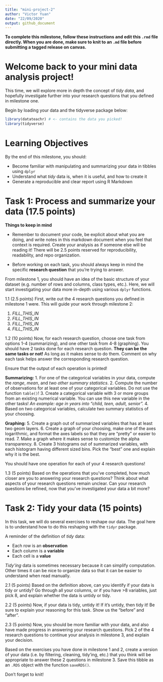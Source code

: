 ```yaml
---
title: "mini-project-2"
author: "Victor Yuan"
date: "22/09/2020"
output: github_document
---
```


**To complete this milestone, follow these instructions and edit this `.rmd` file directly. When you are done, make sure to knit to an `.md` file before submitting a tagged release on canvas.**

# Welcome back to your mini data analysis project!

This time, we will explore more in depth the concept of *tidy data*, and hopefully investigate further into your research questions that you defined in milestone one.

Begin by loading your data and the tidyverse package below: 

```r
library(datateachr) # <- contains the data you picked!
library(tidyverse)
```

# Learning Objectives

By the end of this milestone, you should:

+ Become familiar with manipulating and summarizing your data in tibbles using `dplyr`
+ Understand what *tidy* data is, when it is useful, and how to create it
+ Generate a reproducible and clear report using R Markdown

# Task 1: Process and summarize your data (17.5 points)

**Things to keep in mind**

+ Remember to document your code, be explicit about what you are doing, and write notes in this markdown document when you feel that context is required. Create your analysis as if someone else will be reading it! There will be 2.5 points reserved for reproducibility, readability, and repo organization.

+ Before working on each task, you should always keep in mind the specific **research question** that you're trying to answer.

From milestone 1, you should have an idea of the basic structure of your dataset (e.g. number of rows and columns, class types, etc.). Here, we will start investigating your data more in-depth using various `dplyr` functions. 

1.1 (2.5 points) First, write out the 4 research questions you defined in milestone 1 were. This will guide your work through milestone 2:

<!------------------------------- EDIT BELOW ---------------------------------->
1. *FILL_THIS_IN*
2. *FILL_THIS_IN*
3. *FILL_THIS_IN*
4. *FILL_THIS_IN*
<!----------------------------------------------------------------------------->

1.2 (10 points) Now, for each research question, choose one task from options 1-4 (summarizing), and one other task from 4-8 (graphing). You should have 2 tasks done for each research question. **They can be the same tasks or not!** As long as it makes sense to do them. Comment on why each task helps answer the corresponding research question. 

Ensure that the output of each operation is printed! 

**Summarizing:**
1. For one of the categorical variables in your data, compute the *range*, *mean*, and *two other summary statistics*.
2. Compute the number of observations for at least one of your categorical variables. Do not use the function `table()`!
3. Create a categorical variable with 3 or more groups from an existing numerical variable. You can use this new variable in the other tasks! *An example: age in years into "child, teen, adult, senior".*
4. Based on two categorical variables, calculate two summary statistics of your choosing.

**Graphing:**
5. Create a graph out of summarized variables that has at least two geom layers.
6. Create a graph of your choosing, make one of the axes logarithmic, and format the axes labels so that they are "pretty" or easier to read. 
7. Make a graph where it makes sense to customize the alpha transparency.
8. Create 3 histograms out of summarized variables, with each histogram having different sized bins. Pick the "best" one and explain why it is the best.

You should have one operation for each of your 4 research questions!

<!------------------------- Start your work below ----------------------------->


<!----------------------------------------------------------------------------->

1.3 (5 points) Based on the operations that you've completed, how much closer are you to answering your research questions? Think about what aspects of your research questions remain unclear. Can your research questions be refined, now that you've investigated your data a bit more? 

<!------------------------- Write your answer here ---------------------------->


<!----------------------------------------------------------------------------->

# Task 2: Tidy your data (15 points)

In this task, we will do several exercises to reshape our data. The goal here is to understand how to do this reshaping with the `tidyr` package.

A reminder of the definition of *tidy* data:

- Each row is an **observation**
- Each column is a **variable**
- Each cell is a **value**

*Tidy'ing* data is sometimes necessary because it can simplify computation. Other times it can be nice to organize data so that it can be easier to understand when read manually. 

2.1 (5 points) Based on the definition above, can you identify if your data is tidy or untidy? Go through all your columns, or if you have >8 variables, just pick 8, and explain whether the data is untidy or tidy.

<!--------------------------- Start your work below --------------------------->


<!----------------------------------------------------------------------------->

2.2 (5 points) Now, if your data is tidy, untidy it! If it's untidy, then tidy it! Be sure to explain your reasoning for this task. Show us the "before" and "after".

<!--------------------------- Start your work below --------------------------->


<!----------------------------------------------------------------------------->

2.3 (5 points) Now, you should be more familiar with your data, and also have made progress in answering your research questions. Pick 2 of the 4 research questions to continue your analysis in milestone 3, and explain your decision. 

Based on the exercises you have done in milestone 1 and 2, create a version of your data (i.e. by filtering, cleaning, tidy'ing, etc.) that you think will be appropriate to answer these 2 questions in milestone 3. Save this tibble as an `.RDS` object with the function `saveRDS()`. 

<!--------------------------- Start your work below --------------------------->


<!----------------------------------------------------------------------------->

Don't forget to knit!
